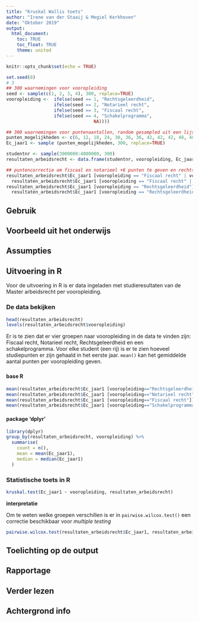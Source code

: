 ```yaml
---
title: "Kruskal Wallis toets"
author: "Irene van der Staaij & Megiel Kerkhoven"
date: "Oktober 2019"
output: 
  html_document:
    toc: TRUE
    toc_float: TRUE
    theme: united
---
```


```r
knitr::opts_chunk$set(echo = TRUE)
```


```r
set.seed(8)
# 3
## 300 waarnemingen voor vooropleiding
seed <- sample(c(1, 2, 3, 4), 300, replace=TRUE)
vooropleiding <-  ifelse(seed == 1, "Rechtsgeleerdheid", 
                  ifelse(seed == 2, "Notarieel recht",
                  ifelse(seed == 3, "Fiscaal recht",
                  ifelse(seed == 4, "Schakelprogramma",
                                 NA))))

## 300 waarnemingen voor puntenaantallen, random gesampled uit een lijst mogelijkheden
punten_mogelijkheden <- c(6, 12, 18, 24, 30, 36, 36, 42, 42, 42, 48, 48, 48, 48, 54, 54, 54, 60, 60, 60, 60, 60, 60)
Ec_jaar1 <- sample (punten_mogelijkheden, 300, replace=TRUE)

studentnr <- sample(3000000:4000000, 300)
resultaten_arbeidsrecht <- data.frame(studentnr, vooropleiding, Ec_jaar1)

## puntencorrectie om fiscaal en notarieel +6 punten te geven en rechtsgeleerdheid -6 punten
resultaten_arbeidsrecht$Ec_jaar1 [vooropleiding == "Fiscaal recht" | vooropleiding == "Notarieel recht"] <-
  resultaten_arbeidsrecht$Ec_jaar1 [vooropleiding == "Fiscaal recht" | vooropleiding == "Notarieel recht"] + 6
resultaten_arbeidsrecht$Ec_jaar1 [vooropleiding == "Rechtsgeleerdheid"] <-
  resultaten_arbeidsrecht$Ec_jaar1 [vooropleiding == "Rechtsgeleerdheid"] - 6
```

## Gebruik

## Voorbeeld uit het onderwijs

## Assumpties

## Uitvoering in R
Voor de uitvoering in R is er data ingeladen met studieresultaten van de Master arbeidsrecht per vooropleiding.

### De data bekijken
```r
head(resultaten_arbeidsrecht)
levels(resultaten_arbeidsrecht$vooropleiding)


```
Er is te zien dat er vier groepen naar vooropleiding in de data te vinden zijn: Fiscaal recht, Notarieel recht, Rechtsgeleerdheid en een schakelprogramma. Voor elke student (een rij) is er te zien hoeveel studiepunten er zijn gehaald in het eerste jaar. `mean()` kan het gemiddelde aantal punten per vooropleiding geven.

### {.tabset .tabset-fade .tabset.pills}
#### base R
``` r
mean(resultaten_arbeidsrecht$Ec_jaar1 [vooropleiding=="Rechtsgeleerdheid"])
mean(resultaten_arbeidsrecht$Ec_jaar1 [vooropleiding=="Notarieel recht"])
mean(resultaten_arbeidsrecht$Ec_jaar1 [vooropleiding=="Fiscaal recht"])
mean(resultaten_arbeidsrecht$Ec_jaar1 [vooropleiding=="Schakelprogramma"])
```

#### package 'dplyr'
``` r
library(dplyr)
group_by(resultaten_arbeidsrecht, vooropleiding) %>%
  summarise(
    count = n(),
    mean = mean(Ec_jaar1),
    median = median(Ec_jaar1)
  )
```
### Statistische toets in R

```r
kruskal.test(Ec_jaar1 ~ vooropleiding, resultaten_arbeidsrecht)
```
**interpretatie**

Om te weten welke groepen verschillen is er in `pairwise.wilcox.test()` een correctie beschikbaar voor *multiple testing*
``` r
pairwise.wilcox.test(resultaten_arbeidsrecht$Ec_jaar1, resultaten_arbeidsrecht$vooropleiding, p.adjust.method = "BH")
```
## Toelichting op de output

## Rapportage

## Verder lezen

## Achtergrond info
